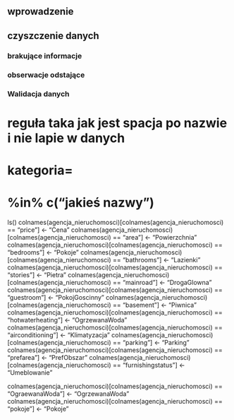 ## wprowadzenie
## czyszczenie danych
### brakujące informacje
### obserwacje odstające 
### Walidacja danych

# reguła taka jak jest spacja po nazwie i nie lapie w danych 
# kategoria=
# %in% c("jakieś nazwy")




ls()
colnames(agencja_nieruchomosci)[colnames(agencja_nieruchomosci) == "price"] <- "Cena"
colnames(agencja_nieruchomosci)[colnames(agencja_nieruchomosci) == "area"] <- "Powierzchnia"
colnames(agencja_nieruchomosci)[colnames(agencja_nieruchomosci) == "bedrooms"] <- "Pokoje"
colnames(agencja_nieruchomosci)[colnames(agencja_nieruchomosci) == "bathrooms"] <- "Lazienki"
colnames(agencja_nieruchomosci)[colnames(agencja_nieruchomosci) == "stories"] <- "Pietra"
colnames(agencja_nieruchomosci)[colnames(agencja_nieruchomosci) == "mainroad"] <- "DrogaGlowna"
colnames(agencja_nieruchomosci)[colnames(agencja_nieruchomosci) == "guestroom"] <- "PokojGoscinny"
colnames(agencja_nieruchomosci)[colnames(agencja_nieruchomosci) == "basement"] <- "Piwnica"
colnames(agencja_nieruchomosci)[colnames(agencja_nieruchomosci) == "hotwaterheating"] <- "OgrzewanaWoda"
colnames(agencja_nieruchomosci)[colnames(agencja_nieruchomosci) == "airconditioning"] <- "Klimatyzacja"
colnames(agencja_nieruchomosci)[colnames(agencja_nieruchomosci) == "parking"] <- "Parking"
colnames(agencja_nieruchomosci)[colnames(agencja_nieruchomosci) == "prefarea"] <- "PrefObszar"
colnames(agencja_nieruchomosci)[colnames(agencja_nieruchomosci) == "furnishingstatus"] <- "Umeblowanie"

colnames(agencja_nieruchomosci)[colnames(agencja_nieruchomosci) == "OgraewanaWoda"] <- "OgrzewanaWoda"
colnames(agencja_nieruchomosci)[colnames(agencja_nieruchomosci) == "pokoje"] <- "Pokoje"




